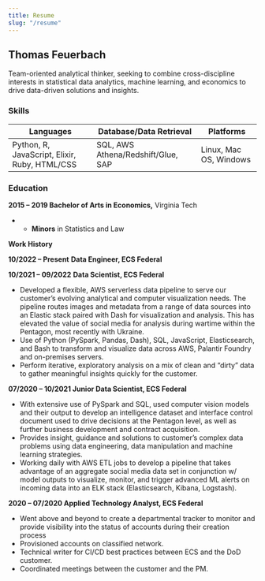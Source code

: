 ```yaml
---
title: Resume
slug: "/resume"
---
```


## Thomas Feuerbach

Team-oriented analytical thinker, seeking to combine cross-discipline interests in statistical data analytics, machine learning, and economics to drive data-driven solutions and insights.

### Skills

| Languages                                     | Database/Data Retrieval            | Platforms              |
|-----------------------------------------------|------------------------------------|------------------------|
| Python, R, JavaScript, Elixir, Ruby, HTML/CSS | SQL, AWS Athena/Redshift/Glue, SAP | Linux, Mac OS, Windows |


### Education

**2015 – 2019	Bachelor of Arts in Economics,** Virginia Tech

- - **Minors** in Statistics and Law

**Work History**

**10/2022 – Present**		**Data Engineer, ECS Federal**

**10/2021 – 09/2022**		**Data Scientist, ECS Federal**

- Developed a flexible, AWS serverless data pipeline to serve our customer’s evolving analytical and computer visualization needs. The pipeline routes images and metadata from a range of data sources into an Elastic stack paired with Dash for visualization and analysis. This has elevated the value of social media for analysis during wartime within the Pentagon, most recently with Ukraine.
- Use of Python (PySpark, Pandas, Dash), SQL, JavaScript, Elasticsearch, and Bash to transform and visualize data across AWS, Palantir Foundry and on-premises servers. 
- Perform iterative, exploratory analysis on a mix of clean and “dirty” data to gather meaningful insights quickly for the customer.



**07/2020 – 10/2021	Junior Data Scientist, ECS Federal**

- With extensive use of PySpark and SQL, used computer vision models and their output to develop an intelligence dataset and interface control document used to drive decisions at the Pentagon level, as well as further business development and contract acquisition. 
- Provides insight, guidance and solutions to customer’s complex data problems using data engineering, data manipulation and machine learning strategies.
- Working daily with AWS ETL jobs to develop a pipeline that takes advantage of an aggregate social media data set in conjunction w/ model outputs to visualize, monitor, and trigger advanced ML alerts on incoming data into an ELK stack (Elasticsearch, Kibana, Logstash). 

**2020 – 07/2020	Applied Technology Analyst, ECS Federal**

- Went above and beyond to create a departmental tracker to monitor and provide visibility into the status of accounts during their creation process
- Provisioned accounts on classified network.
- Technical writer for CI/CD best practices between ECS and the DoD customer.
- Coordinated meetings between the customer and the PM.
